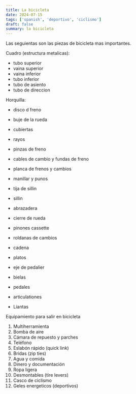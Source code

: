 ```yaml
---
title: La bicicleta
date: 2024-07-15
tags: ['spanish', 'deportivo', 'ciclismo']
draft: false
summary: la bicicleta
---
```


Las seguientas son las piezas de bicicleta mas importantes.

Cuadro (estructura metalicas):

- tubo superior
- vaina superior
- vaina inferior
- tubo inferior
- tubo de asiento
- tubo de direccion

Horquilla:

- disco d freno
- buje de la rueda
- cubiertas
- rayos
- pinzas de freno
- cables de cambio y fundas de freno
- planca de frenos y cambios
- manillar y punos

- tija de sillin
- sillin
- abrazadera
- cierre de rueda
- pinones cassette
- roldanas de cambios
- cadena
- platos
- eje de pedalier
- bielas
- pedales
- articulationes
- Liantas

Equipamiento para salir en bicicleta

1. Multiherramienta
2. Bomba de aire
3. Cámara de repuesto y parches
4. Teléfono
5. Eslabón rápido (quick link)
6. Bridas (zip ties)
7. Agua y comida
8. Dinero y documentación
9. Ropa ligera
10. Desmontables (tire levers)
11. Casco de ciclismo
12. Geles energeticos (deportivos)
